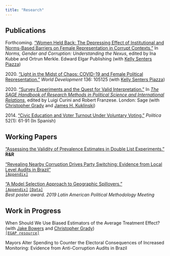 ```yaml
---
title: "Research"
---
```


## Publications

Forthcoming. ["Women Held Back: The Depressing Effect of Institutional and Norms-Based Barriers on Female Representation in Corrupt Contexts."](files/research/gender_corruption.pdf) In *Norms, Gender and Corruption: Understanding the Nexus*, edited by Ina Kubbe and Ortrun Merkle. Edward Elgar Publishing (with [Kelly Senters Piazza](https://www.usafa.edu/facultyprofile/?smid=23816))

2020\. ["Light in the Midst of Chaos: COVID-19 and Female Political Representation."](https://doi.org/10.1016/j.worlddev.2020.105125) *World Development* 136: 105125 (with [Kelly Senters Piazza](https://www.usafa.edu/facultyprofile/?smid=23816))

2020\. ["Survey Experiments and the Quest for Valid Interpretation."](files/research/sage_survey_experiments_chapter.pdf) In [*The SAGE Handbook of Research Methods in Political Science and International Relations*](https://us.sagepub.com/en-us/nam/the-sage-handbook-of-research-methods-in-political-science-and-international-relations/book262875), edited by Luigi Curini and Robert Franzese. London: Sage (with [Christopher Grady](https://publish.illinois.edu/cdgrady2/) and [James H. Kuklinski](https://pol.illinois.edu/directory/profile/kuklinsk))

2014\. ["Civic Education and Voter Turnout Under Voluntary Voting."](https://revistapolitica.uchile.cl/index.php/RP/article/view/33099/34813) *Política* 52(1): 61-91 (In Spanish)

## Working Papers

["Assessing the Validity of Prevalence Estimates in Double List Experiments."](files/research/dle_test.pdf)  **R&R**
<!-- [`[Appendix]`](files/research/dle_test_appendix.pdf) -->

["Revealing Nearby Corruption Drives Party Switching: Evidence from Local Level Audits in Brazil"](files/research/nearby_corruption.pdf)<br/>
[`[Appendix]`](files/research/nearby_corruption_appendix.pdf)

["A Model Selection Approach to Geographic Spillovers."](files/research/model_spillovers.pdf)<br/>
[`[Appendix]`](files/research/model_spillovers_appendix.pdf) [`[Data]`](https://github.com/gustavo-diaz/model_interference_rep)  
*Best poster award. 2019 Latin American Political Methodology Meeting*



## Work in Progress

When Should We Use Biased Estimators of the Average Treatment Effect? (with [Jake Bowers](http://www.jakebowers.org/) and [Christopher Grady](https://publish.illinois.edu/cdgrady2/))<br/>
[`[EGAP resource]`](https://egap.org/resource/sd-block-rand/)

Mayors Alter Spending to Counter the Electoral Consequences of Increased Monitoring: Evidence from Anti-Corruption Audits in Brazil

